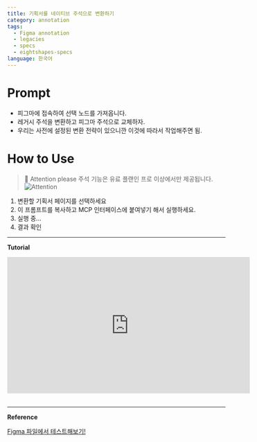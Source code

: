 ```yaml
---
title: 기획서를 네이티브 주석으로 변환하기
category: annotation
tags:
  - Figma annotation
  - legacies
  - specs
  - eightshapes-specs
language: 한국어
---
```


# Prompt

- 피그마에 접속하여 선택 노드를 가져옵니다.
- 레거시 주석을 변환하고 피그마 주석으로 교체하자.
- 우리는 사전에 설정된 변환 전략이 있으니깐 이것에 따라서 작업해주면 됨.

# How to Use

> 🚨 Attention please
> 주석 기능은 유료 플랜인 프로 이상에서만 제공됩니다.
> ![Attention](/assets/attention-please.png)



1. 변환할 기획서 페이지를 선택하세요
2. 이 프롬프트를 복사하고 MCP 인터페이스에 붙여넣기 해서 실행하세요.
3. 실행 중...
4. 결과 확인

----

**Tutorial**

<iframe width="560" height="315" src="https://www.youtube.com/embed/23XejvYe8YI?si=0ia3bGffEKXWzTyF" title="YouTube video player" frameborder="0" allow="accelerometer; autoplay; clipboard-write; encrypted-media; gyroscope; picture-in-picture; web-share" referrerpolicy="strict-origin-when-cross-origin" allowfullscreen></iframe>
<br />
<br />

----

**Reference**

<a
  href="https://www.figma.com/community/file/1513759391089024242"
  class="figma-button">
  Figma 파일에서 테스트해보기!
</a>
